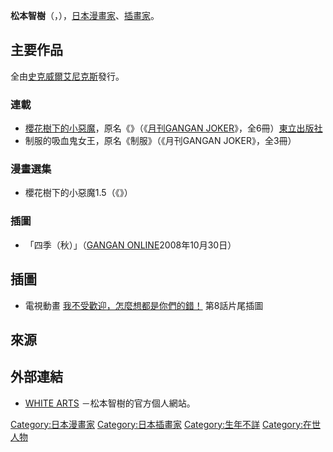 {{multiple issues|
{{Notability Unreferenced|time=2016-12-04T14:37:20+00:00}}
{{Primarysources|time=2016-12-04T14:37:20+00:00}}
{{expand|time=2016-12-04T20:37:56+00:00}}
}}
{{Infobox comics creator
| 名稱 = 松本智樹
| 外文名 = 
| 外文 = 
| 圖片 = 
| 圖片尺寸 = 
| 圖片簡介 = 
| 本名 = 
| 日文名稱 = 松本 トモキ
| 平假名 = まつもと ともき
| 羅馬拼音 = Matsumoto Tomoki
| 筆名 = 
| 出生日期 = 10月31日
| 出生地點 = 
| 逝世日期 = 
| 逝世地點 = 
| 國籍 = {{JPN}}
| 職業 = [[漫畫家|漫畫家]]、[[插畫家|插畫家]]
| 稱號 = 
| 活動開始 = 
| 活動結束 = 
| 類型 = 
| 代表作 = 《[[櫻花樹下的小惡魔|櫻花樹下的小惡魔]]》
| 合作人 = 
| 配偶 = 
| 兒女 = 
| 親屬 = 
| 獎項 = 
| 簽名 = 
| 網站 = [http://tomoki.yukishigure.com/ WHITE ARTS]{{ja}}
| module = 
}}
{{japanese|japanese=松本 トモキ|kana=まつもと ともき|romaji=Matsumoto Tomoki}}
{{漫畫}}
'''松本智樹'''（{{lang-ja|松本 トモキ}}，{{bd||10月31日<ref name="web">{{Cite web|publisher=松本智樹的官方個人網站|title=【Profile】WHITE ARTS|url=http://tomoki.yukishigure.com/prpfile.htm|accessdate=2016-12-04|language=ja|archive-date=2019-09-02|archive-url=https://web.archive.org/web/20190902171058/http://tomoki.yukishigure.com/prpfile.htm|dead-url=no}}</ref>||}}），[[日本|日本]][[漫畫家|漫畫家]]、[[插畫家|插畫家]]。

== 主要作品 ==
; 全由[[史克威爾艾尼克斯|史克威爾艾尼克斯]]發行。
=== 連載 ===
* [[櫻花樹下的小惡魔|櫻花樹下的小惡魔]]，原名《{{lang|ja|プラナス·ガール}}》（《[[月刊GANGAN_JOKER|月刊GANGAN JOKER]]》，全6冊）[[東立出版社|東立出版社]]
* 制服的吸血鬼女王，原名《制服{{lang|ja|のヴァンピレスロード}}》（《月刊GANGAN JOKER》，全3冊）

=== 漫畫選集 ===
* 櫻花樹下的小惡魔1.5（《{{link-ja|GANGAN漫畫選集#女裝Anthology|ガンガンコミックスアンソロジー#女装少年アンソロジー|女裝Anthology}}》）

=== 插圖 ===
* 「四季（秋）」（[[GANGAN_ONLINE|GANGAN ONLINE]]2008年10月30日）

== 插圖 ==
* 電視動畫 [[我不受歡迎，怎麼想都是你們的錯！|我不受歡迎，怎麼想都是你們的錯！]] 第8話片尾插圖

== 來源 ==
{{reflist}}

== 外部連結 ==
* [http://tomoki.yukishigure.com/ WHITE ARTS] {{Wayback|url=http://tomoki.yukishigure.com/ |date=20201031220408 }} {{ja icon}}－松本智樹的官方個人網站。

{{Manga-artist-stub}}
{{DEFAULTSORT:Matsumoto Tomoki}}
[[Category:日本漫畫家|Category:日本漫畫家]]
[[Category:日本插畫家|Category:日本插畫家]]
[[Category:生年不詳|Category:生年不詳]]
[[Category:在世人物|Category:在世人物]]